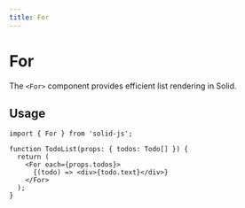 ```yaml
---
title: For
---
```


# For

The `<For>` component provides efficient list rendering in Solid.

## Usage

```tsx
import { For } from 'solid-js';

function TodoList(props: { todos: Todo[] }) {
  return (
    <For each={props.todos}>
      {(todo) => <div>{todo.text}</div>}
    </For>
  );
}
```
